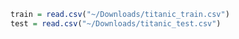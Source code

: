 ```r

train = read.csv("~/Downloads/titanic_train.csv")
test = read.csv("~/Downloads/titanic_test.csv")




```